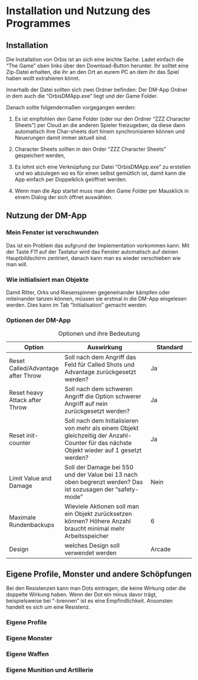 # Installation und Nutzung des Programmes

## Installation

Die Installation von Orbis ist an sich eine leichte Sache. Ladet einfach die "The Game" oben links über den Download-Button herunter. Ihr solltet eine Zip-Datei erhalten, die ihr an den Ort an eurem PC an dem ihr das Spiel haben wollt extrahieren könnt.

Innerhalb der Datei sollten sich zwei Ordner befinden: Der DM-App Ordner in dem auch die "OrbisDMApp.exe" liegt und der Game Folder.

Danach sollte folgendermaßen vorgegangen werden:

1.  Es ist empfohlen den Game Folder (oder nur den Ordner "ZZZ Character Sheets") per Cloud an die anderen Spieler freizugeben, da diese dann automatisch ihre Char-sheets dort hinein synchronisieren können und Neuerungen damit immer aktuell sind.

2.  Character Sheets sollten in den Order "ZZZ Character Sheets" gespeichert werden,

3.  Es lohnt sich eine Verknüpfung zur Datei "OrbisDMApp.exe" zu erstellen und wo abzulegen wo es für einen selbst gemütlich ist, damit kann die App einfach per Doppelklick geöffnet werden.

4.  Wenn man die App startet muss man den Game Folder per Mausklick in einem Dialog der sich öffnet auswählen.

## Nutzung der DM-App

### Mein Fenster ist verschwunden

Das ist ein Problem das aufgrund der Implementation vorkommen kann. Mit der Taste *F11* auf der Tastatur wird das Fenster automatisch auf deinen Hauptbildschirm zentriert, danach kann man es wieder verschieben wie man will.

### Wie initialisiert man Objekte

Damit Ritter, Orks und Riesenspinnen gegeneinander kämpfen oder miteinander tanzen können, müssen sie erstmal in die DM-App eingelesen werden. Dies kann im Tab "Initialisation" gemacht werden. 

### Optionen der DM-App

| Option                             | Auswirkung                                                                                                                                 | Standard |
|------------------|------------------------------------|------------------|
| Reset Called/Advantage after Throw | Soll nach dem Angriff das Feld für Called Shots und Advantage zurückgesetzt werden?                                                        | Ja       |
| Reset heavy Attack after Throw     | Soll nach dem schweren Angriff die Option schwerer Angriff auf nein zurückgesetzt werden?                                                  | Ja       |
| Reset init-counter                 | Soll nach dem Initialisieren von mehr als einem Objekt gleichzeitig der Anzahl-Counter für das nächste Objekt wieder auf 1 gesetzt werden? | Ja       |
| Limit Value and Damage             | Soll der Damage bei 550 und der Value bei 13 nach oben begrenzt werden? Das ist sozusagen der "safety-mode"                                | Nein     |
| Maximale Rundenbackups             | Wieviele Aktionen soll man ein Objekt zurücksetzen können? Höhere Anzahl braucht minimal mehr Arbeitsspeicher                              | 6        |
| Design                             | welches Design soll verwendet werden                                                                                                       | Arcade   |

: Optionen und ihre Bedeutung

## Eigene Profile, Monster und andere Schöpfungen

Bei den Resistenzen kann man Dots eintragen, die keine Wirkung oder die doppelte Wirkung haben. Wenn der Dot ein minus davor trägt, beispielsweise bei "-brennen" ist es eine Empfindlichkeit. Ansonsten handelt es sich um eine Resistenz.

### Eigene Profile

### Eigene Monster

### Eigene Waffen

### Eigene Munition und Artillerie
